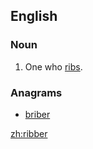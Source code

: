 ==English==

===Noun===
{{en-noun}}

# One who [[rib]]s.

===Anagrams===
* [[briber#English|briber]]

[[zh:ribber]]